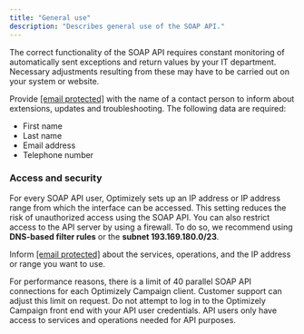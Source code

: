```yaml
---
title: "General use"
description: "Describes general use of the SOAP API."
---
```


The correct functionality of the SOAP API requires constant monitoring of automatically sent exceptions and return values by your IT department. Necessary adjustments resulting from these may have to be carried out on your system or website.

Provide [\[email protected\]](/cdn-cgi/l/email-protection#d8abada8a8b7aaac98b7a8acb1b5b1a2bdb4a1f6bbb7b5) with the name of a contact person to inform about extensions, updates and troubleshooting. The following data are required:

* First name
* Last name
* Email address
* Telephone number

### Access and security

For every SOAP API user, Optimizely sets up an IP address or IP address range from which the interface can be accessed. This setting reduces the risk of unauthorized access using the SOAP API. You can also restrict access to the API server by using a firewall. To do so, we recommend using **DNS-based filter rules** or the **subnet 193.169.180.0/23**.

Inform [\[email protected\]](/cdn-cgi/l/email-protection#73000603031c0107331c03071a1e1a09161f0a5d101c1e) about the services, operations, and the IP address or range you want to use.

For performance reasons, there is a limit of 40 parallel SOAP API connections for each Optimizely Campaign client. Customer support can adjust this limit on request. Do not attempt to log in to the Optimizely Campaign front end with your API user credentials. API users only have access to services and operations needed for API purposes.